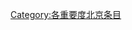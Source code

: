 {{catmore1|[[Wikipedia:北京专题|Wikipedia:北京专题]]}}
{{cat importance | topic=北京 | importance= }}
{{CategoryTOC}}

[[Category:各重要度北京条目|Category:各重要度北京条目]]